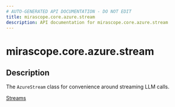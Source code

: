 ```yaml
---
# AUTO-GENERATED API DOCUMENTATION - DO NOT EDIT
title: mirascope.core.azure.stream
description: API documentation for mirascope.core.azure.stream
---
```


# mirascope.core.azure.stream

<ApiType type="Module" />

## Description

The `AzureStream` class for convenience around streaming LLM calls.

<Info title="Usage">

[Streams](/docs/mirascope/learn/streams)

</Info>


